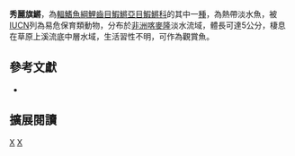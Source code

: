{{Speciesbox 
| taxon = Aphyosemion edeanum
| status = VU
| status_system = IUCN3.1
| authority =  [[Amiet|Amiet]], 1987
| synonyms = 
}}
'''秀麗旗鱂'''，為[[輻鰭魚綱|輻鰭魚綱]][[鯉齒目|鯉齒目]][[鰕鱂亞目|鰕鱂亞目]][[鰕鱂科|鰕鱂科]]的其中一[[種|種]]，為熱帶淡水魚，被[[IUCN|IUCN]]列為易危保育類動物，分布於[[非洲|非洲]][[喀麥隆|喀麥隆]]淡水流域，體長可達5公分，棲息在草原上溪流底中層水域，生活習性不明，可作為觀賞魚。

== 參考文獻 ==
*{{FishBase_species|genus=Aphyosemion|species=edeanum|year=2014|month=7}}

== 擴展閱讀 ==
{{refbegin}}
{{wikispecies-inline|Aphyosemion edeanum|秀麗旗鱂}}
{{refend}}
{{Taxonbar|from=Q5391909}}

[[Category:觀賞魚|X]]
[[Category:旗鱂屬|X]]


{{魚類小作品}}